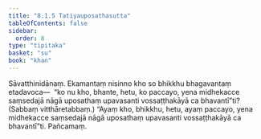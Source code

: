 ```yaml
---
title: "8.1.5 Tatiyauposathasutta"
tableOfContents: false
sidebar:
  order: 8
type: "tipitaka"
basket: "su"
book: "khan"
---
```



<DynamicBreadcrumb />

<Division number="346" book="khan" bookNo="13" page="203">

<Paragraph number="1160" book="khan">
Sāvatthinidānaṃ. Ekamantaṃ nisinno kho so bhikkhu bhagavantaṃ etadavoca—  “ko nu kho, bhante, hetu, ko paccayo, yena midhekacce saṃsedajā nāgā uposathaṃ upavasanti vossaṭṭhakāyā ca bhavantī”ti? (Sabbaṃ vitthāretabbaṃ.) “Ayaṃ kho, bhikkhu, hetu, ayaṃ paccayo, yena midhekacce saṃsedajā nāgā uposathaṃ upavasanti vossaṭṭhakāyā ca bhavantī”ti.

</Paragraph>
</Division>

<Paragraph number="1161" type="center" book="khan">
Pañcamaṃ.
</Paragraph>
